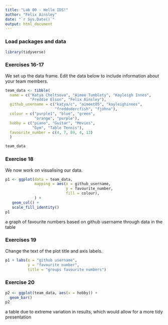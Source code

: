 ```yaml
---
title: "Lab 00 - Hello IDS!"
author: "Felix Ainsley"
date: "`r Sys.Date()`"
output: html_document
---
```


### Load packages and data

```r
library(tidyverse) 
```

### Exercises 16-17

We set up the data frame. Edit the data below to include information about your team members.

```r
team_data <- tibble(
  name = c("Katya Cheltsova", "Aimee Tumblety", "Kayleigh Innes", 
           "Freddie Elson", "Felix Ainsley"),
  github_username = c("katya/c", "aimeet05", "kayleighinnes", 
                      "freddodercfish", "fjohna"), 
  colour = c("purple1", "blue", "green", 
             "orange", "purple"),
  hobby = c("piano", "Guitar", "Movies", 
            "Gym", "Table Tennis"),
  favourite_number = c(4, 7, 69, 4, 13)
  )

team_data
```

### Exercise 18

We now work on visualising our data. 

```r
p1 <- ggplot(data = team_data, 
             mapping = aes(x = github_username, 
                           y = favourite_number,
                           fill = colour), 
             ) +
   geom_col() +
   scale_fill_identity()
p1
```


a graph of favourite numbers based on github username through data in the table

### Exercises 19

Change the text of the plot title and axis labels.

```r
p1 + labs(x = "github username", 
          y = "favourite number",
          title = "groups favourite numbers")
```



### Exercise 20

```r
p2 <- ggplot(team_data, aes(x = hobby)) +
  geom_bar()
p2
```

a table due to extreme variation in results, which would allow for a more tidy presentation
